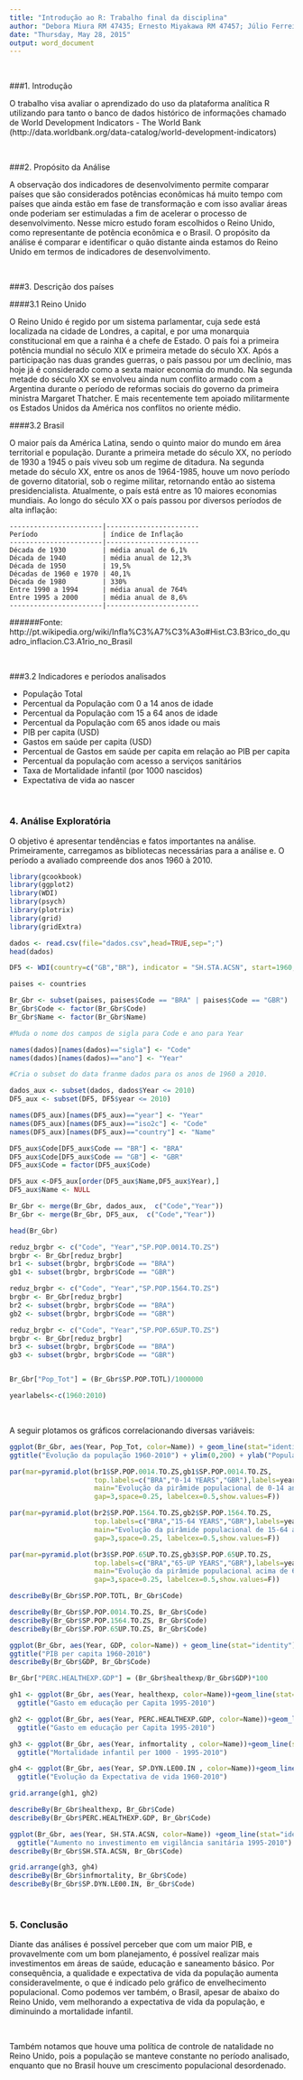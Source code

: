```yaml
---
title: "Introdução ao R: Trabalho final da disciplina"
author: "Debora Miura RM 47435; Ernesto Miyakawa RM 47457; Júlio Ferreira RM 47477; Kleber Prado  RM 47189; Tiago Vinícius  RM 47294"
date: "Thursday, May 28, 2015"
output: word_document
---
```


<br>

###1. Introdução

O trabalho visa avaliar o aprendizado do uso da plataforma analítica R utilizando para tanto o banco de dados histórico de informações chamado de World Development Indicators - The World Bank (http://data.worldbank.org/data-catalog/world-development-indicators)

<br>

###2. Propósito da Análise

A observação dos indicadores de desenvolvimento permite comparar países que são considerados potências econômicas há muito tempo com países que ainda estão em fase de transformação e com isso avaliar áreas onde poderiam ser estimuladas a fim de acelerar o processo de desenvolvimento.
Nesse micro estudo foram escolhidos o Reino Unido, como representante de potência econômica e o Brasil.
O propósito da análise é comparar e identificar o quão distante ainda estamos do Reino Unido em termos de indicadores de desenvolvimento.

<br>

###3. Descrição dos países

####3.1 Reino Unido

O Reino Unido é regido por um sistema parlamentar, cuja sede está localizada na cidade de Londres, a capital, e por uma monarquia constitucional em que a rainha é a chefe de Estado.
O país foi a primeira potência mundial no século XIX e primeira metade do século XX. Após a participação nas duas grandes guerras, o país passou por um declínio, mas hoje já é considerado como a sexta maior economia do mundo. Na segunda metade do século XX se envolveu ainda num conflito armado com a Argentina durante o período de reformas sociais do governo da primeira ministra Margaret Thatcher. E mais recentemente tem apoiado militarmente os Estados Unidos da América nos conflitos no oriente médio.

####3.2 Brasil

O maior país da América Latina, sendo o quinto maior do mundo em área territorial e população. Durante a primeira metade do século XX, no período de 1930 a 1945 o país viveu sob um regime de ditadura. Na segunda metade do século XX, entre os anos de 1964-1985, houve um novo período de governo ditatorial, sob o regime militar, retornando então ao sistema presidencialista.
Atualmente, o país está entre as 10 maiores economias mundiais. Ao longo do século XX o país passou por diversos períodos de alta inflação:

```
-----------------------|-----------------------
Período                | índice de Inflação
-----------------------|-----------------------
Década de 1930         | média anual de 6,1%
Década de 1940         | média anual de 12,3%
Década de 1950         | 19,5%
Décadas de 1960 e 1970 | 40,1%
Década de 1980         | 330%
Entre 1990 a 1994      | média anual de 764%
Entre 1995 a 2000      | média anual de 8,6%
-----------------------|-----------------------
```

######Fonte: http://pt.wikipedia.org/wiki/Infla%C3%A7%C3%A3o#Hist.C3.B3rico_do_quadro_inflacion.C3.A1rio_no_Brasil

<br>

###3.2 Indicadores e períodos analisados

- População Total
- Percentual da População com 0 a 14 anos de idade
- Percentual da População com 15 a 64 anos de idade
- Percentual da População com 65 anos idade ou mais
- PIB per capita (USD)
- Gastos em saúde per capita (USD)
- Percentual de Gastos em saúde per capita em relação ao PIB per capita
- Percentual da população com acesso a serviços sanitários
- Taxa de Mortalidade infantil (por 1000 nascidos)
- Expectativa de vida ao nascer

<br>

### 4. Análise Exploratória

O objetivo é apresentar tendências e fatos importantes na análise. Primeiramente, carregamos as bibliotecas necessárias para a análise e. O período a avaliado compreende dos anos 1960 à 2010. 

```r
library(gcookbook)
library(ggplot2)
library(WDI)
library(psych)
library(plotrix)
library(grid)
library(gridExtra)

dados <- read.csv(file="dados.csv",head=TRUE,sep=";")
head(dados)

DF5 <- WDI(country=c("GB","BR"), indicator = "SH.STA.ACSN", start=1960, end=2014)

paises <- countries

Br_Gbr <- subset(paises, paises$Code == "BRA" | paises$Code == "GBR")
Br_Gbr$Code <- factor(Br_Gbr$Code)
Br_Gbr$Name <- factor(Br_Gbr$Name)

#Muda o nome dos campos de sigla para Code e ano para Year 

names(dados)[names(dados)=="sigla"] <- "Code"
names(dados)[names(dados)=="ano"] <- "Year"

#Cria o subset do data franme dados para os anos de 1960 a 2010.

dados_aux <- subset(dados, dados$Year <= 2010)
DF5_aux <- subset(DF5, DF5$year <= 2010)

names(DF5_aux)[names(DF5_aux)=="year"] <- "Year"
names(DF5_aux)[names(DF5_aux)=="iso2c"] <- "Code"
names(DF5_aux)[names(DF5_aux)=="country"] <- "Name"

DF5_aux$Code[DF5_aux$Code == "BR"] <- "BRA"
DF5_aux$Code[DF5_aux$Code == "GB"] <- "GBR"
DF5_aux$Code = factor(DF5_aux$Code)

DF5_aux <-DF5_aux[order(DF5_aux$Name,DF5_aux$Year),]
DF5_aux$Name <- NULL

Br_Gbr <- merge(Br_Gbr, dados_aux,  c("Code","Year"))
Br_Gbr <- merge(Br_Gbr, DF5_aux,  c("Code","Year"))

head(Br_Gbr)

reduz_brgbr <- c("Code", "Year","SP.POP.0014.TO.ZS")
brgbr <- Br_Gbr[reduz_brgbr]
br1 <- subset(brgbr, brgbr$Code == "BRA")
gb1 <- subset(brgbr, brgbr$Code == "GBR")

reduz_brgbr <- c("Code", "Year","SP.POP.1564.TO.ZS")
brgbr <- Br_Gbr[reduz_brgbr]
br2 <- subset(brgbr, brgbr$Code == "BRA")
gb2 <- subset(brgbr, brgbr$Code == "GBR")

reduz_brgbr <- c("Code", "Year","SP.POP.65UP.TO.ZS")
brgbr <- Br_Gbr[reduz_brgbr]
br3 <- subset(brgbr, brgbr$Code == "BRA")
gb3 <- subset(brgbr, brgbr$Code == "GBR")


Br_Gbr["Pop_Tot"] = (Br_Gbr$SP.POP.TOTL)/1000000

yearlabels<-c(1960:2010)
```

<br>

A seguir plotamos os gráficos correlacionando diversas variáveis:

```r
ggplot(Br_Gbr, aes(Year, Pop_Tot, color=Name)) + geom_line(stat="identity") +
ggtitle("Evolução da população 1960-2010") + ylim(0,200) + ylab("População em milhões")

par(mar=pyramid.plot(br1$SP.POP.0014.TO.ZS,gb1$SP.POP.0014.TO.ZS,
                     top.labels=c("BRA","0-14 YEARS","GBR"),labels=yearlabels,
                     main="Evolução da pirâmide populacional de 0-14 anos",lxcol="blue",rxcol= "red",
                     gap=3,space=0.25, labelcex=0.5,show.values=F))

par(mar=pyramid.plot(br2$SP.POP.1564.TO.ZS,gb2$SP.POP.1564.TO.ZS,
                     top.labels=c("BRA","15-64 YEARS","GBR"),labels=yearlabels,
                     main="Evolução da pirâmide populacional de 15-64 anos",lxcol="blue",rxcol= "red",
                     gap=3,space=0.25, labelcex=0.5,show.values=F))

par(mar=pyramid.plot(br3$SP.POP.65UP.TO.ZS,gb3$SP.POP.65UP.TO.ZS,
                     top.labels=c("BRA","65-UP YEARS","GBR"),labels=yearlabels,
                     main="Evolução da pirâmide populacional acima de 65 anos",lxcol="blue",rxcol= "red",
                     gap=3,space=0.25, labelcex=0.5,show.values=F))

describeBy(Br_Gbr$SP.POP.TOTL, Br_Gbr$Code)

describeBy(Br_Gbr$SP.POP.0014.TO.ZS, Br_Gbr$Code)
describeBy(Br_Gbr$SP.POP.1564.TO.ZS, Br_Gbr$Code)
describeBy(Br_Gbr$SP.POP.65UP.TO.ZS, Br_Gbr$Code)

ggplot(Br_Gbr, aes(Year, GDP, color=Name)) + geom_line(stat="identity") +
ggtitle("PIB per capita 1960-2010")
describeBy(Br_Gbr$GDP, Br_Gbr$Code)

Br_Gbr["PERC.HEALTHEXP.GDP"] = (Br_Gbr$healthexp/Br_Gbr$GDP)*100

gh1 <- ggplot(Br_Gbr, aes(Year, healthexp, color=Name))+geom_line(stat="identity") +
  ggtitle("Gasto em educação per Capita 1995-2010")

gh2 <- ggplot(Br_Gbr, aes(Year, PERC.HEALTHEXP.GDP, color=Name))+geom_line(stat="identity") +
  ggtitle("Gasto em educação per Capita 1995-2010")

gh3 <- ggplot(Br_Gbr, aes(Year, infmortality , color=Name))+geom_line(stat="identity") +
  ggtitle("Mortalidade infantil per 1000 - 1995-2010")

gh4 <- ggplot(Br_Gbr, aes(Year, SP.DYN.LE00.IN , color=Name))+geom_line(stat="identity") +
  ggtitle("Evolução da Expectativa de vida 1960-2010")

grid.arrange(gh1, gh2)

describeBy(Br_Gbr$healthexp, Br_Gbr$Code)
describeBy(Br_Gbr$PERC.HEALTHEXP.GDP, Br_Gbr$Code)

ggplot(Br_Gbr, aes(Year, SH.STA.ACSN, color=Name)) +geom_line(stat="identity") +
  ggtitle("Aumento no investimento em vigilância sanitária 1995-2010")
describeBy(Br_Gbr$SH.STA.ACSN, Br_Gbr$Code)

grid.arrange(gh3, gh4)
describeBy(Br_Gbr$infmortality, Br_Gbr$Code)
describeBy(Br_Gbr$SP.DYN.LE00.IN, Br_Gbr$Code)
```

<br>

### 5. Conclusão

Diante das análises é possível perceber que com um maior PIB, e provavelmente com um bom planejamento, é possível realizar mais investimentos em áreas de saúde, educação e saneamento básico. Por consequência, a qualidade e expectativa de vida da população aumenta consideravelmente, o que é indicado pelo gráfico de envelhecimento populacional. Como podemos ver também, o Brasil, apesar de abaixo do Reino Unido, vem melhorando a expectativa de vida da população, e diminuindo a mortalidade infantil.

<br>

Também notamos que houve uma política de controle de natalidade no Reino Unido, pois a população se manteve constante no período analisado, enquanto que no Brasil houve um crescimento populacional desordenado.

